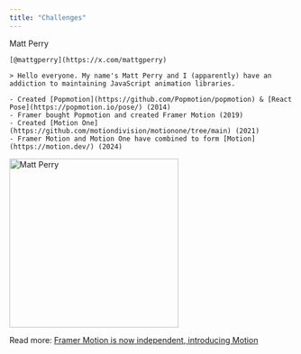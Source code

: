 ```yaml
---
title: "Challenges"
---
```



<div className='flex items-center'>
  <div className='flex-1'>
    <TextHeading className='!text-4xl'>Matt Perry</TextHeading>

    [@mattgperry](https://x.com/mattgperry)

    > Hello everyone. My name's Matt Perry and I (apparently) have an addiction to maintaining JavaScript animation libraries.

    - Created [Popmotion](https://github.com/Popmotion/popmotion) & [React Pose](https://popmotion.io/pose/) (2014)
    - Framer bought Popmotion and created Framer Motion (2019)
    - Created [Motion One](https://github.com/motiondivision/motionone/tree/main) (2021)
    - Framer Motion and Motion One have combined to form [Motion](https://motion.dev/) (2024)
  </div>
  <div className='mask-squircle mx-auto flex size-[300px] items-center justify-center'>
    <img
      src='https://framerusercontent.com/images/W7D3goDo20JblDw08wQkBq97QI4.jpg?scale-down-to=512'
      alt='Matt Perry'
      className='mask-squircle'
      width='300'
      height='300'
    />
  </div>
</div>

<Footnotes>Read more: <a href="https://motion.dev/blog/framer-motion-is-now-independent-introducing-motion" target='_blank'>Framer Motion is now independent, introducing Motion</a></Footnotes>



